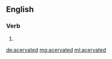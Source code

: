 ==English==

===Verb===
{{head|en|verb form}}

# {{en-past of|acervate}}

[[de:acervated]]
[[mg:acervated]]
[[ml:acervated]]